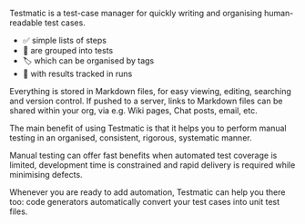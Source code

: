 Testmatic is a test-case manager for quickly writing and organising human-readable test cases.

- ✅ simple lists of steps
- 🧪 are grouped into tests
- 🏷️ which can be organised by tags
- 🏃 with results tracked in runs

Everything is stored in Markdown files, for easy viewing, editing, searching and version control. If pushed to a server, links to Markdown files can be shared within your org, via e.g. Wiki pages, Chat posts, email, etc.

The main benefit of using Testmatic is that it helps you to perform manual testing in an organised, consistent, rigorous, systematic manner.

Manual testing can offer fast benefits when automated test coverage is limited, development time is constrained and rapid delivery is required while minimising defects.

Whenever you are ready to add automation, Testmatic can help you there too: code generators automatically convert your test cases into unit test files.

